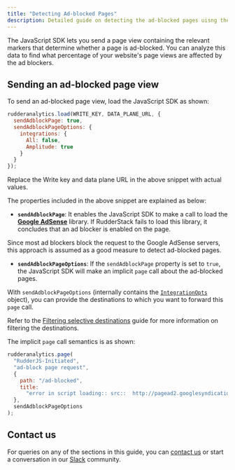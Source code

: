```yaml
---
title: "Detecting Ad-blocked Pages"
description: Detailed guide on detecting the ad-blocked pages uisng the JavaScript SDK.
---
```


The JavaScript SDK lets you send a page view containing the relevant markers that determine whether a page is ad-blocked. You can analyze this data to find what percentage of your website's page views are affected by the ad blockers.

## Sending an ad-blocked page view

To send an ad-blocked page view, load the JavaScript SDK as shown:

```javascript
rudderanalytics.load(WRITE_KEY, DATA_PLANE_URL, {
  sendAdblockPage: true,
  sendAdblockPageOptions: {
    integrations: {
      All: false,
      Amplitude: true
    }
  }
});
```

<div class="infoBlock">
Replace the <Link to="/resources/glossary/#write-key">Write key</Link> and <Link to="/dashboard-guides/overview/#data-plane-url">data plane URL</Link> in the above snippet with actual values.
</div>

The properties included in the above snippet are explained as below:

* **`sendAdblockPage`**: It enables the JavaScript SDK to make a call to load the [**Google AdSense**](https://www.google.com/adsense/start/) library. If RudderStack fails to load this library, it concludes that an ad blocker is enabled on the page.

<div class="infoBlock">
Since most ad blockers block the request to the Google AdSense servers, this approach is assumed as a good measure to detect ad-blocked pages.
</div>

* **`sendAdblockPageOptions`**: If the `sendAdblockPage` property is set to `true`, the JavaScript SDK will make an implicit `page` call about the ad-blocked pages.

With `sendAdblockPageOptions` (internally contains the [`IntegrationOpts`](https://docs.rudderstack.com/stream-sources/rudderstack-sdk-integration-guides/rudderstack-javascript-sdk#integrationopts) object), you can provide the destinations to which you want to forward this `page` call.

<div class="infoBlock">
Refer to the <a href="https://docs.rudderstack.com/stream-sources/rudderstack-sdk-integration-guides/rudderstack-javascript-sdk/#filtering-selective-destinations">Filtering selective destinations</a> guide for more information on filtering the destinations.
</div>

The implicit `page` call semantics is as shown:

```javascript
rudderanalytics.page(
  "RudderJS-Initiated",
  "ad-block page request",
  {
    path: "/ad-blocked",
    title:
      "error in script loading:: src::  http://pagead2.googlesyndication.com/pagead/js/adsbygoogle.js id:: ad-block"
  },
  sendAdblockPageOptions
);
```

## Contact us

For queries on any of the sections in this guide, you can [contact us](mailto:%20docs@rudderstack.com) or start a conversation in our [Slack](https://rudderstack.com/join-rudderstack-slack-community) community.
